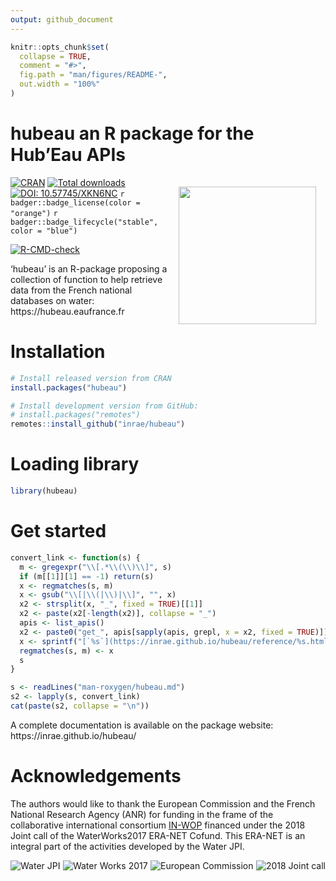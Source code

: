 ```yaml
---
output: github_document
---
```


<!-- README.md is generated from README.Rmd. Please edit that file -->

```r
knitr::opts_chunk$set(
  collapse = TRUE,
  comment = "#>",
  fig.path = "man/figures/README-",
  out.width = "100%"
)
```

# hubeau an R package for the Hub'Eau APIs

<img src="man/figures/logo.png" align="right" style="float: right; height: 220px; margin: 15px;"/>

<!-- badges: start -->
[![CRAN](https://www.r-pkg.org/badges/version-ago/hubeau)](https://cran.r-project.org/package=hubeau)
[![Total downloads](https://cranlogs.r-pkg.org/badges/grand-total/hubeau)](https://cran.r-project.org/package=hubeau)
[![DOI: 10.57745/XKN6NC](https://img.shields.io/badge/doi-10.57745%2FXKN6NC-purple)](https://doi.org/10.57745/XKN6NC)
`r badger::badge_license(color = "orange")`
`r badger::badge_lifecycle("stable", color = "blue")`

[![R-CMD-check](https://github.com/inrae/hubeau/actions/workflows/R-CMD-check.yaml/badge.svg)](https://github.com/inrae/hubeau/actions/workflows/R-CMD-check.yaml)
<!-- badges: end -->

'hubeau' is an R-package proposing a collection of function to help retrieve data from the French national databases on water: https://hubeau.eaufrance.fr

# Installation

``` r
# Install released version from CRAN
install.packages("hubeau")

# Install development version from GitHub:
# install.packages("remotes")
remotes::install_github("inrae/hubeau")
```

# Loading library

```r
library(hubeau)
```

# Get started

```r
convert_link <- function(s) {
  m <- gregexpr("\\[.*\\(\\)\\]", s)
  if (m[[1]][1] == -1) return(s)
  x <- regmatches(s, m)
  x <- gsub("\\[|\\(|\\)|\\]", "", x)
  x2 <- strsplit(x, "_", fixed = TRUE)[[1]]
  x2 <- paste(x2[-length(x2)], collapse = "_")
  apis <- list_apis()
  x2 <- paste0("get_", apis[sapply(apis, grepl, x = x2, fixed = TRUE)])
  x <- sprintf("[`%s`](https://inrae.github.io/hubeau/reference/%s.html)", x, x2)
  regmatches(s, m) <- x
  s
}

s <- readLines("man-roxygen/hubeau.md")
s2 <- lapply(s, convert_link)
cat(paste(s2, collapse = "\n"))
```

A complete documentation is available on the package website: https://inrae.github.io/hubeau/

# Acknowledgements

The authors would like to thank the European Commission and the French National Research Agency (ANR) for funding in the frame of the collaborative  international consortium [IN-WOP](http://www.waterjpi.eu/joint-calls/joint-call-2018-waterworks-2017/booklet/in-wop) financed under the 2018 Joint call of the WaterWorks2017 ERA-NET Cofund. This ERA-NET is an integral part of the activities developed by the Water JPI.

<div style="display: flex; justify-content: space-between;">![Water JPI](man/figures/logo_water_jpi.png) ![Water Works 2017](man/figures/logo_water_works_2017.png) ![European Commission](man/figures/logo_european_commission.jpg) ![2018 Joint call](man/figures/logo_2018_joint_call.png)</div>
